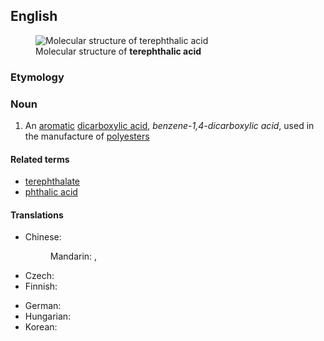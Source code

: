 ==English==
[[File:Terephthalsäure.svg|thumb|Molecular structure of '''terephthalic acid''']]

===Etymology===
{{blend|en|terebic|phthalic acid}}

===Noun===
{{wikipedia}}
{{en-noun|-}}

# {{lb|en|organic compound}} An [[aromatic]] [[dicarboxylic acid]], ''benzene-1,4-dicarboxylic acid'', used in the manufacture of [[polyester]]s

====Related terms====
* [[terephthalate]]
* [[phthalic acid]]

====Translations====
{{trans-top|benzene-1,4-dicarboxylic acid}}
* Chinese:
*: Mandarin: {{t|cmn|對苯二甲酸|sc=Hani}}, {{t|cmn|对苯二甲酸|tr=duìběn'èrjiǎsuān|sc=Hani}}
* Czech: {{t|cs|kyselina tereftalová|f}}
* Finnish: {{t|fi|tereftaalihappo}}
{{trans-mid}}
* German: {{t+|de|Terephthalsäure|f}}
* Hungarian: {{t|hu|tereftálsav}}
* Korean: {{t|ko|테레프탈산}}
{{trans-bottom}}